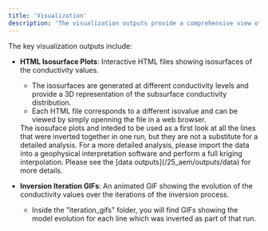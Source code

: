 ```yaml
---
title: 'Visualization'
description: 'The visualization outputs provide a comprehensive view of the inversion results, allowing you to analyze the subsurface conductivity distribution and the evolution of the model over the iterations.'
---
```


The key visualization outputs include:

- **HTML Isosurface Plots**: Interactive HTML files showing isosurfaces of the conductivity values.
  - The isosurfaces are generated at different conductivity levels and provide a 3D representation of the subsurface conductivity distribution.
  - Each HTML file corresponds to a different isovalue and can be viewed by simply openning the file in a web browser.
  <Warning>
  The isosuface plots and inteded to be used as a first look at all the lines that were inverted together in one run, but they are not a substitute for a detailed analysis.
  For a more detailed analysis, please import the data into a geophysical interpretation software and perform a full kriging interpolation. Please see the [data outputs](/25_aem/outputs/data) for more details.
  </Warning>

- **Inversion Iteration GIFs**: An animated GIF showing the evolution of the conductivity values over the iterations of the inversion process.
  - Inside the "iteration_gifs" folder, you will find GIFs showing the model evolution for each line which was inverted as part of that run.

